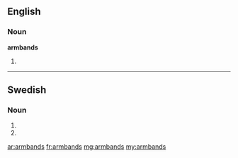 ==English==

===Noun===
'''armbands'''

# {{plural of|[[armband]]}}

----

==Swedish==

===Noun===
{{infl|sv|noun form}}

# {{sv-noun-form-indef-gen|armband}}
# {{sv-noun-form-indef-gen-pl|armband}}

[[ar:armbands]]
[[fr:armbands]]
[[mg:armbands]]
[[my:armbands]]